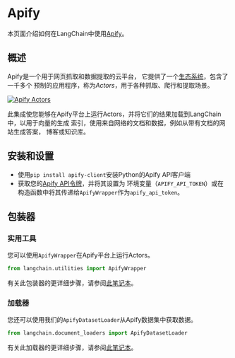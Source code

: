 # Apify

本页面介绍如何在LangChain中使用[Apify](https://apify.com)。

## 概述

Apify是一个用于网页抓取和数据提取的云平台，
它提供了一个[生态系统](https://apify.com/store)，包含了一千多个
预制的应用程序，称为*Actors*，用于各种抓取、爬行和提取场景。

[![Apify Actors](/img/ApifyActors.png)](https://apify.com/store)

此集成使您能够在Apify平台上运行Actors，并将它们的结果加载到LangChain中，以用于向量的生成
索引，使用来自网络的文档和数据，例如从带有文档的网站生成答案，
博客或知识库。


## 安装和设置

- 使用`pip install apify-client`安装Python的Apify API客户端
- 获取您的[Apify API令牌](https://console.apify.com/account/integrations)，并将其设置为
  环境变量（`APIFY_API_TOKEN`）或在构造函数中将其传递给`ApifyWrapper`作为`apify_api_token`。


## 包装器

### 实用工具

您可以使用`ApifyWrapper`在Apify平台上运行Actors。

```python
from langchain.utilities import ApifyWrapper
```

有关此包装器的更详细步骤，请参阅[此笔记本](/docs/modules/agents/tools/integrations/apify.html)。


### 加载器

您还可以使用我们的`ApifyDatasetLoader`从Apify数据集中获取数据。

```python
from langchain.document_loaders import ApifyDatasetLoader
```

有关此加载器的更详细步骤，请参阅[此笔记本](/docs/modules/data_connection/document_loaders/integrations/apify_dataset.html)。
